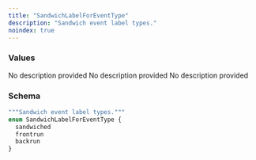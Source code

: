 ```yaml
---
title: "SandwichLabelForEventType"
description: "Sandwich event label types."
noindex: true
---
```


### Values

<ResponseField name="sandwiched" type="enum">
  No description provided
</ResponseField>

<ResponseField name="frontrun" type="enum">
  No description provided
</ResponseField>

<ResponseField name="backrun" type="enum">
  No description provided
</ResponseField>

### Schema


```graphql 
"""Sandwich event label types."""
enum SandwichLabelForEventType {
  sandwiched
  frontrun
  backrun
}
```
